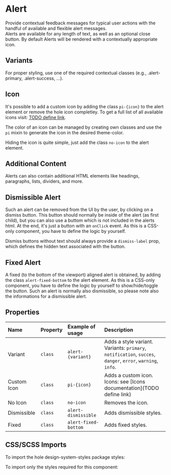 
# Alert

Provide contextual feedback messages for typical user actions with the handful of available and flexible alert messages.<br/>
Alerts are available for any length of text, as well as an optional close button.
By default Alerts will be rendered with a contextually appropriate icon.

## Variants

For proper styling, use one of the required contextual classes (e.g., .alert-primary, .alert-success, ...).

<Canvas>
  <Story id="components-alert--variant" />
</Canvas>

## Icon

It's possible to add a custom icon by adding the class `pi-{icon}` to the alert element or remove the hole icon completley.
To get a full list of all available icons visit: [TODO define link](https://design-system.post.ch/#/post-samples/icons).

The color of an icon can be managed by creating own classes and use the `pi` mixin to generate the icon in the desired theme-color.

<Source language="css" dark code={CustomIconSnippet} />

<Canvas>
  <Story id="components-alert--custom-icon" />
</Canvas>

Hiding the icon is quite simple, just add the class `no-icon` to the alert element.

<Canvas>
  <Story id="components-alert--without-icon" />
</Canvas>

## Additional Content

Alerts can also contain additional HTML elements like headings, paragraphs, lists, dividers, and more.

<Canvas>
  <Story id="components-alert--content" />
</Canvas>

## Dismissible Alert

Such an alert can be removed from the UI by the user, by clicking on a dismiss button.
This button should normally be inside of the alert (as first child), but you can also use a buttom which is not included in the alerts html.
At the end, it's just a button with an `onClick` event. As this is a CSS-only component, you have to define the logic by yourself.

Dismiss buttons without text should always provide a `dismiss-label` prop, which defines the hidden text associated with the button.

<Canvas withSource>
  <Story id="components-alert--dismissible" />
</Canvas>

## Fixed Alert

A fixed (to the bottom of the viewport) aligned alert is obtained, by adding the class `alert-fixed-bottom` to the alert element.
As this is a CSS-only component, you have to define the logic by yourself to show/hide/toggle the button.
Such an alert is normally also dismissible, so please note also the informations for a dismissible alert.

<Canvas>
  <Story id="components-alert--fixed" />
</Canvas>

## Properties

| Name        | Property           | Example of usage                | Description                                                                                                                                                                                 |
| :---------- | :----------------- | :------------------------------ | :------------------------------------------------------------------------------------------------------------------------------------------------------------------------------------------ |
| Variant     | <code>class</code> | <code>alert-{variant}</code>    | Adds a style variant.<br/>Variants: <code>primary</code>, <code>notification</code>, <code>succes</code>, <code>danger</code>, <code>error</code>, <code>warning</code>, <code>info</code>. |
| Custom Icon | <code>class</code> | <code>pi-{icon}</code>          | Adds a custom icon.<br/> Icons: see [Icons documentation](TODO define link)                                                                                                                 |
| No Icon     | <code>class</code> | <code>no-icon</code>            | Removes the icon.                                                                                                                                                                           |
| Dismissible | <code>class</code> | <code>alert-dismissible</code>  | Adds dismissible styles.                                                                                                                                                                    |
| Fixed       | <code>class</code> | <code>alert-fixed-bottom</code> | Adds fixed styles.                                                                                                                                                                          |

## CSS/SCSS Imports

To import the hole design-system-styles package styles:

<Source language="css" dark code={PackageImports} />

To import only the styles required for this component:

<Source language="css" dark code={ComponentImports} />
